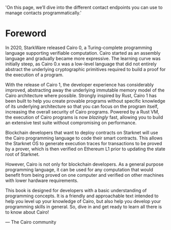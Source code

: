   'On this page, we’ll dive into the different contact endpoints you can use to manage contacts programmatically.'

# Foreword

In 2020, StarkWare released Cairo 0, a Turing-complete programming language supporting verifiable computation. Cairo started as an assembly language and gradually became more expressive. The learning curve was initially steep, as Cairo 0.x was a low-level language that did not entirely abstract the underlying cryptographic primitives required to build a proof for the execution of a program.

With the release of Cairo 1, the developer experience has considerably improved, abstracting away the underlying immutable memory model of the Cairo architecture where possible. Strongly inspired by Rust, Cairo 1 has been built to help you create provable programs without specific knowledge of its underlying architecture so that you can focus on the program itself, increasing the overall security of Cairo programs. Powered by a Rust VM, the execution of Cairo programs is now _blazingly_ fast, allowing you to build an extensive test suite without compromising on performance.

Blockchain developers that want to deploy contracts on Starknet will use the Cairo programming language to code their smart contracts. This allows the Starknet OS to generate execution traces for transactions to be proved by a prover, which is then verified on Ethereum L1 prior to updating the state root of Starknet.

However, Cairo is not only for blockchain developers. As a general purpose programming language, it can be used for any computation that would benefit from being proved on one computer and verified on other machines with lower hardware requirements.

This book is designed for developers with a basic understanding of programming concepts. It is a friendly and approachable text intended to help you level up your knowledge of Cairo, but also help you develop your programming skills in general. So, dive in and get ready to learn all there is to know about Cairo!

— The Cairo community
